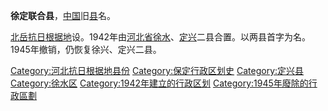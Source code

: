 '''徐定联合县'''，[[中国|中国]]旧[[县|县]]名。

[[北岳抗日根据地|北岳抗日根据地]]设。1942年由[[河北省|河北省]][[徐水区|徐水]]、[[定兴县|定兴]]二县合置。以两县首字为名。1945年撤销，仍恢复徐兴、定兴二县。

{{中华民国大陆时期行政区划小作品}}
{{DEFAULTSORT:X}}
[[Category:河北抗日根据地县份|Category:河北抗日根据地县份]]
[[Category:保定行政区划史|Category:保定行政区划史]]
[[Category:定兴县|Category:定兴县]]
[[Category:徐水区|Category:徐水区]]
[[Category:1942年建立的行政区划|Category:1942年建立的行政区划]]
[[Category:1945年廢除的行政區劃|Category:1945年廢除的行政區劃]]